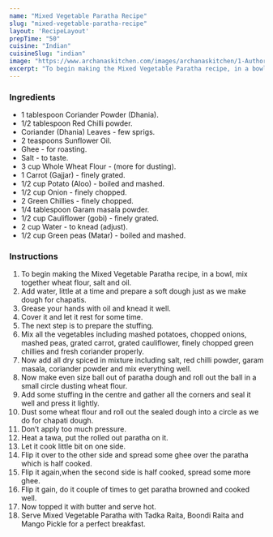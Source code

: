 ---
name: "Mixed Vegetable Paratha Recipe"
slug: "mixed-vegetable-paratha-recipe"
layout: 'RecipeLayout'
prepTime: "50"
cuisine: "Indian"
cuisineSlug: "indian"
image: "https://www.archanaskitchen.com/images/archanaskitchen/1-Author/Pooja_Thakur/Mixed_Vegetable_Parantha.jpg"
excerpt: "To begin making the Mixed Vegetable Paratha recipe, in a bowl, mix together wheat flour, salt and oil"
---

### Ingredients

- 1 tablespoon Coriander Powder (Dhania).
- 1/2 tablespoon Red Chilli powder.
- Coriander (Dhania) Leaves - few sprigs.
- 2 teaspoons Sunflower Oil.
- Ghee - for roasting.
- Salt - to taste.
- 3 cup Whole Wheat Flour - (more for dusting).
- 1 Carrot (Gajjar) - finely grated.
- 1/2 cup Potato (Aloo) - boiled and mashed.
- 1/2 cup Onion - finely chopped.
- 2 Green Chillies - finely chopped.
- 1/4 tablespoon Garam masala powder.
- 1/2 cup Cauliflower (gobi) - finely grated.
- 2 cup Water - to knead (adjust).
- 1/2 cup Green peas (Matar) - boiled and mashed.

### Instructions

1. To begin making the Mixed Vegetable Paratha recipe, in a bowl, mix together wheat flour, salt and oil.
1. Add water, little at a time and prepare a soft dough just as we make dough for chapatis.
1. Grease your hands with oil and knead it well.
1. Cover it and let it rest for some time.
1. The next step is to prepare the stuffing.
1. Mix all the vegetables including mashed potatoes, chopped onions, mashed peas, grated carrot, grated cauliflower, finely chopped green chillies and fresh coriander properly.
1. Now add all dry spiced in mixture including salt, red chilli powder, garam masala, coriander powder and mix everything well.
1. Now make even size ball out of paratha dough and roll out the ball in a small circle dusting wheat flour.
1. Add some stuffing in the centre and gather all the corners and seal it well and press it lightly.
1. Dust some wheat flour and roll out the sealed dough into a circle as we do for chapati dough.
1. Don’t apply too much pressure.
1. Heat a tawa, put the rolled out paratha on it.
1. Let it cook little bit on one side.
1. Flip it over to the other side and spread some ghee over the paratha which is half cooked.
1. Flip it again,when the second side is half cooked, spread some more ghee.
1. Flip it gain, do it couple of times to get paratha browned and cooked well.
1. Now topped it with butter and serve hot.
1. Serve Mixed Vegetable Paratha with Tadka Raita, Boondi Raita and Mango Pickle for a perfect breakfast.
